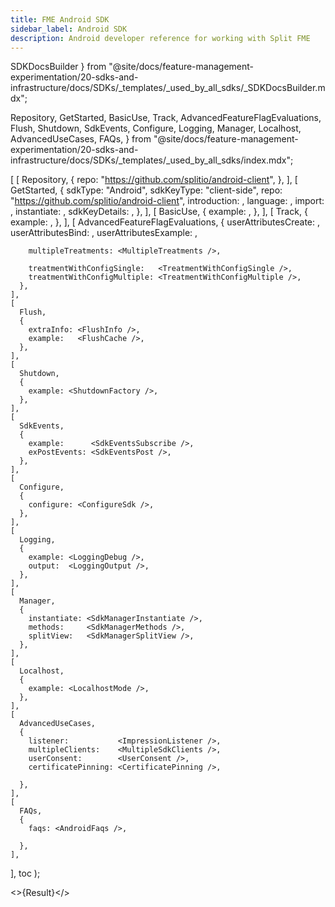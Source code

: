```yaml
---
title: FME Android SDK
sidebar_label: Android SDK
description: Android developer reference for working with Split FME
---
```


  SDKDocsBuilder
} from "@site/docs/feature-management-experimentation/20-sdks-and-infrastructure/docs/SDKs/_templates/_used_by_all_sdks/_SDKDocsBuilder.mdx";

  Repository,
  GetStarted,
  BasicUse,
  Track,
  AdvancedFeatureFlagEvaluations,
  Flush,
  Shutdown,
  SdkEvents,
  Configure,
  Logging,
  Manager,
  Localhost,
  AdvancedUseCases,
  FAQs,
} from "@site/docs/feature-management-experimentation/20-sdks-and-infrastructure/docs/SDKs/_templates/_used_by_all_sdks/index.mdx";




  [
    [ 
      Repository, 
      { 
        repo: "https://github.com/splitio/android-client",
      }, 
    ],
    [ 
      GetStarted, 
      {
        sdkType:       "Android",
        sdkKeyType:    "client-side",
        repo:          "https://github.com/splitio/android-client",
        introduction:  <Introduction />,
        language:      <LanguageSupport />,
        import:        <Import />,
        instantiate:   <Instantiate />,
        sdkKeyDetails: <ClientSdkKeyDetails />,
      },
    ],
    [
      BasicUse,
      {
        example: <GetTreatment />,
      },
    ],
    [
      Track,
      {
        example: <TrackMetricEvents />,
      },
    ],
    [
      AdvancedFeatureFlagEvaluations,
      {
        userAttributesCreate:  <UserAttributesCreate />,
        userAttributesBind:    <UserAttributesBind />,
        userAttributesExample: <UserAttributesExample />,

        multipleTreatments: <MultipleTreatments />,

        treatmentWithConfigSingle:   <TreatmentWithConfigSingle />,
        treatmentWithConfigMultiple: <TreatmentWithConfigMultiple />,
      },
    ],
    [
      Flush,
      {
        extraInfo: <FlushInfo />,
        example:   <FlushCache />,
      },
    ],
    [
      Shutdown,
      {
        example: <ShutdownFactory />,
      },
    ],
    [
      SdkEvents,
      {
        example:      <SdkEventsSubscribe />,
        exPostEvents: <SdkEventsPost />,
      },
    ],
    [
      Configure,
      {
        configure: <ConfigureSdk />,
      },
    ],
    [
      Logging,
      {
        example: <LoggingDebug />,
        output:  <LoggingOutput />,
      },
    ],
    [
      Manager,
      {
        instantiate: <SdkManagerInstantiate />,
        methods:     <SdkManagerMethods />,
        splitView:   <SdkManagerSplitView />,
      },
    ],
    [
      Localhost,
      {
        example: <LocalhostMode />,
      },
    ],
    [
      AdvancedUseCases,
      {
        listener:           <ImpressionListener />,
        multipleClients:    <MultipleSdkClients />,
        userConsent:        <UserConsent />,
        certificatePinning: <CertificatePinning />,

      },
    ],
    [
      FAQs,
      {
        faqs: <AndroidFaqs />,

      },
    ],
  ],
  toc
);

<>{Result}</>
